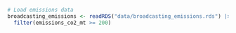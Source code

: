 ```r


# Load emissions data
broadcasting_emissions <- readRDS("data/broadcasting_emissions.rds") |> 
  filter(emissions_co2_mt >= 200)

```

